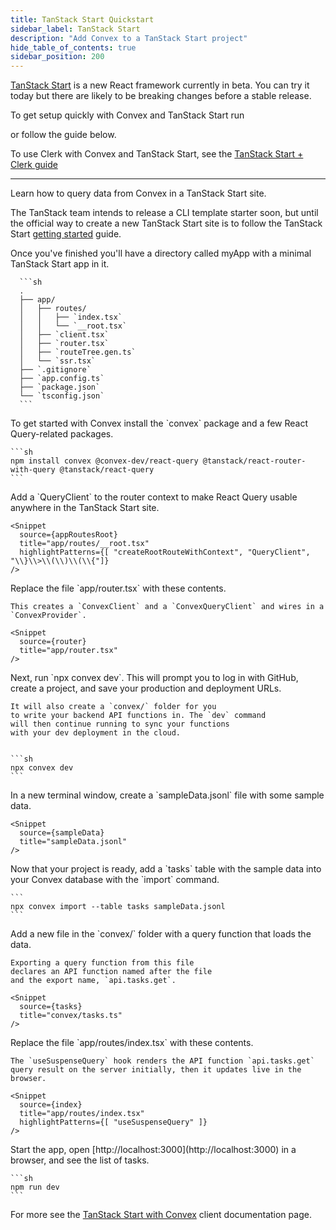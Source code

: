 ```yaml
---
title: TanStack Start Quickstart
sidebar_label: TanStack Start
description: "Add Convex to a TanStack Start project"
hide_table_of_contents: true
sidebar_position: 200
---
```



<Admonition type="caution" title="TanStack Start is in Beta">

[TanStack Start](https://tanstack.com/start/latest) is a new React framework
currently in beta. You can try it today but there are likely to be breaking
changes before a stable release.

</Admonition>

To get setup quickly with Convex and TanStack Start run

<p>
  <b>
    <CodeWithCopyButton text="npm create convex@latest -- -t tanstack-start" />
  </b>
</p>

or follow the guide below.

To use Clerk with Convex and TanStack Start, see the
[TanStack Start + Clerk guide](/client/tanstack/tanstack-start/clerk.mdx)

---

Learn how to query data from Convex in a TanStack Start site.

<StepByStep>
  <Step title="Create a TanStack Start site">

The TanStack team intends to release a CLI template starter soon, but until the
official way to create a new TanStack Start site is to follow the TanStack Start
[getting started](https://tanstack.com/router/latest/docs/framework/react/start/getting-started)
guide.

Once you've finished you'll have a directory called myApp with a minimal
TanStack Start app in it.

      ```sh
      .
      ├── app/
      │   ├── routes/
      │   │   ├── `index.tsx`
      │   │   └── `__root.tsx`
      │   ├── `client.tsx`
      │   ├── `router.tsx`
      │   ├── `routeTree.gen.ts`
      │   └── `ssr.tsx`
      ├── `.gitignore`
      ├── `app.config.ts`
      ├── `package.json`
      └── `tsconfig.json`
      ```

</Step>
  <Step title="Install the Convex client and server library">
    To get started with Convex install the `convex` package and a few React Query-related packages.

    ```sh
    npm install convex @convex-dev/react-query @tanstack/react-router-with-query @tanstack/react-query
    ```

  </Step>

  <Step title="Update app/routes/__root.tsx">
    Add a `QueryClient` to the router context to make React Query usable anywhere in the TanStack Start site.

    <Snippet
      source={appRoutesRoot}
      title="app/routes/__root.tsx"
      highlightPatterns={[ "createRootRouteWithContext", "QueryClient", "\\}\\>\\(\\)\\(\\{"]}
    />

  </Step>

  <Step title="Update app/router.tsx">
    Replace the file `app/router.tsx` with these contents.

    This creates a `ConvexClient` and a `ConvexQueryClient` and wires in a `ConvexProvider`.

    <Snippet
      source={router}
      title="app/router.tsx"
    />

  </Step>

  <Step title="Set up a Convex dev deployment">
    Next, run `npx convex dev`. This
    will prompt you to log in with GitHub,
    create a project, and save your production and deployment URLs.

    It will also create a `convex/` folder for you
    to write your backend API functions in. The `dev` command
    will then continue running to sync your functions
    with your dev deployment in the cloud.


    ```sh
    npx convex dev
    ```

  </Step>

  <Step title="Create sample data for your database">
    In a new terminal window, create a `sampleData.jsonl`
    file with some sample data.

    <Snippet
      source={sampleData}
      title="sampleData.jsonl"
    />

  </Step>

  <Step title="Add the sample data to your database">
    Now that your project is ready, add a `tasks` table
    with the sample data into your Convex database with
    the `import` command.

    ```
    npx convex import --table tasks sampleData.jsonl
    ```

  </Step>

  <Step title="Expose a database query">
    Add a new file <JSDialectFileName name="tasks.ts" /> in the `convex/` folder
    with a query function that loads the data.

    Exporting a query function from this file
    declares an API function named after the file
    and the export name, `api.tasks.get`.

    <Snippet
      source={tasks}
      title="convex/tasks.ts"
    />

  </Step>

  <Step title="Display the data in your app">
    Replace the file `app/routes/index.tsx` with these contents.

    The `useSuspenseQuery` hook renders the API function `api.tasks.get`
    query result on the server initially, then it updates live in the browser.

    <Snippet
      source={index}
      title="app/routes/index.tsx"
      highlightPatterns={[ "useSuspenseQuery" ]}
    />

  </Step>

  <Step title="Start the app">
    Start the app, open [http://localhost:3000](http://localhost:3000) in a browser,
    and see the list of tasks.

    ```sh
    npm run dev
    ```

  </Step>

</StepByStep>

For more see the
[TanStack Start with Convex](/client/tanstack/tanstack-start/index.mdx) client
documentation page.
